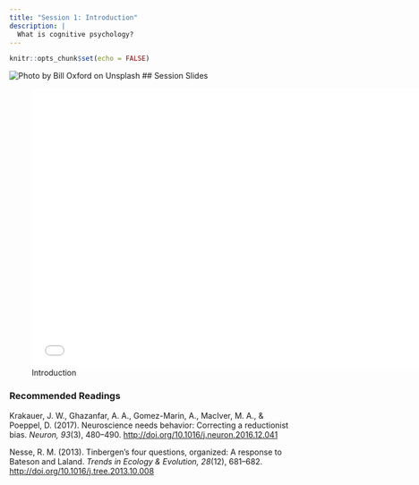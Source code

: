 ```yaml
---
title: "Session 1: Introduction"
description: |
  What is cognitive psychology?
---
```


```r
knitr::opts_chunk$set(echo = FALSE)
```

![<span>Photo by <a href="https://unsplash.com/@bill_oxford?utm_source=unsplash&amp;utm_medium=referral&amp;utm_content=creditCopyText">Bill Oxford</a> on <a href="https://unsplash.com/s/photos/cogs?utm_source=unsplash&amp;utm_medium=referral&amp;utm_content=creditCopyText">Unsplash</a></span>](photos/bill-oxford--fGqsewtsJY-unsplash.jpg)
## Session Slides 

![Introduction](presentations/KPII_session1.pdf){width=700px height=500px}

### Recommended Readings

Krakauer, J. W., Ghazanfar, A. A., Gomez-Marin, A., MacIver, M. A., & Poeppel, D. (2017). Neuroscience needs behavior: Correcting a reductionist bias. *Neuron, 93*(3), 480–490. [http://doi.org/10.1016/j.neuron.2016.12.041](https://github.com/matarui/kogpsy/raw/main/docs/literature/Krakauer_2017_Neuron.pdf)

Nesse, R. M. (2013). Tinbergen's four questions, organized: A response to Bateson and Laland. *Trends in Ecology & Evolution, 28*(12), 681–682. [http://doi.org/10.1016/j.tree.2013.10.008](https://github.com/matarui/kogpsy/raw/main/docs/literature/Nesse_2013_TrEE.pdf)
